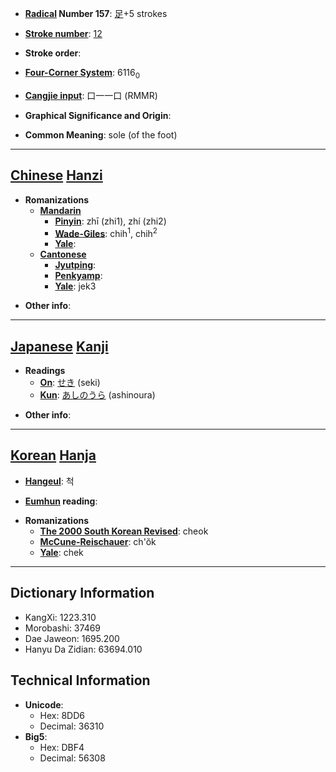 * '''[[Wiktionary:Chinese radical index| Radical]] Number 157''': [[Wiktionary:Chinese radical index 足|足]]+5 strokes

* '''[[Wiktionary:Chinese total strokes index|Stroke number]]''': [[Wiktionary:Chinese total strokes index 12|12]]

* '''Stroke order''': 

* '''[[Wiktionary:Chinese four corner index|Four-Corner System]]''': 6116<sub>0</sub>

* '''[[Wiktionary:Chinese Cangjie index|Cangjie input]]''': 口一一口 (RMMR)

* '''Graphical Significance and Origin''': 

* '''Common Meaning''': sole (of the foot)

----

== [[Chinese]] [[Hanzi]] ==

* '''Romanizations'''
** '''[[Mandarin]]'''
*** '''[[Pinyin]]''': zhī (zhi1), zhí (zhi2)
*** '''[[Wade-Giles]]''': chih<sup>1</sup>, chih<sup>2</sup>
*** '''[[Yale]]''': 
** '''[[Cantonese]]'''
*** '''[[Jyutping]]''':
*** '''[[Penkyamp]]''': 
*** '''[[Yale]]''': jek3

* '''Other info''': 

----

== [[Japanese]] [[Kanji]] ==

* '''Readings'''
** '''[[On]]''': [[せき]] (seki)
** '''[[Kun]]''': [[あしのうら]] (ashinoura)

* '''Other info''':  

----

== [[Korean]] [[Hanja]] ==

* '''[[Hangeul]]''': 척

* '''[[Eumhun]] reading''': 

* '''Romanizations'''
** '''[[The 2000 South Korean Revised Romanization|The 2000 South Korean Revised]]''': cheok
** '''[[McCune-Reischauer]]''': ch'ŏk
** '''[[Yale]]''': chek

----

== Dictionary Information ==

* KangXi: 1223.310
* Morobashi: 37469
* Dae Jaweon: 1695.200
* Hanyu Da Zidian: 63694.010

== Technical Information ==

* '''Unicode''':
** Hex: 8DD6
** Decimal: 36310
* '''Big5''':
** Hex: DBF4
** Decimal: 56308